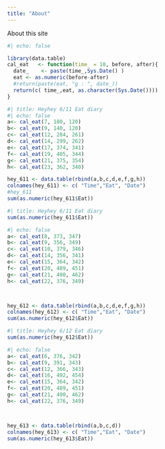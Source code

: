 ```yaml
---
title: "About"
---
```


About this site

```r
#| echo: false

library(data.table)
cal_eat   <- function(time_ = 10, before, after){
  date_    <- paste(time_,Sys.Date() )
  eat <- as.numeric(before-after)
  #return(paste(eat, "g : ", date_))
  return(c( time_,eat, as.character(Sys.Date())))
}


```

```r
#| title: Heyhey 6/11 Eat diary
#| echo: false
a<- cal_eat(7, 180, 120)
b<- cal_eat(9, 140, 120)
c<- cal_eat(12, 284, 261)
d<- cal_eat(14, 299, 262)
e<- cal_eat(17, 374, 341)
f<- cal_eat(19, 405, 344)
g<- cal_eat(21, 375, 354)
h<- cal_eat(23, 362, 340)

hey_611 <- data.table(rbind(a,b,c,d,e,f,g,h))
colnames(hey_611) <- c( "Time","Eat", "Date")
#hey_611
sum(as.numeric(hey_611$Eat))
```

```r
#| title: Heyhey 6/11 Eat diary
sum(as.numeric(hey_611$Eat))
```

```r

#| echo: false
a<- cal_eat(8, 373, 347)
b<- cal_eat(9, 356, 349)
c<- cal_eat(10, 379, 346)
d<- cal_eat(14, 356, 341)
e<- cal_eat(15, 364, 342)
f<- cal_eat(20, 489, 451)
g<- cal_eat(21, 490, 462)
h<- cal_eat(22, 376, 349)



hey_612 <- data.table(rbind(a,b,c,d,e,f,g,h))
colnames(hey_612) <- c( "Time","Eat", "Date")
sum(as.numeric(hey_612$Eat))
```

```r
#| title: Heyhey 6/12 Eat diary
sum(as.numeric(hey_612$Eat))
```

```r

#| echo: false
a<- cal_eat(6, 376, 342)
b<- cal_eat(9, 391, 343)
c<- cal_eat(12, 366, 343)
d<- cal_eat(16, 492, 454)
e<- cal_eat(15, 364, 342)
f<- cal_eat(20, 489, 451)
g<- cal_eat(21, 490, 462)
h<- cal_eat(22, 376, 349)



hey_613 <- data.table(rbind(a,b,c,d))
colnames(hey_613) <- c( "Time","Eat", "Date")
sum(as.numeric(hey_613$Eat))
```